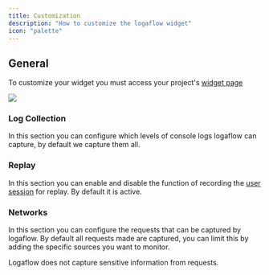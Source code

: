 ```yaml
---
title: Customization
description: "How to customize the logaflow widget"
icon: "palette"
---
```


## General

To customize your widget you must access your project's [widget page](https://app.logaflow.com/workspace/settings/widget)

<img src="/images/customization.png" className="h-48 object-cover rounded" />

### Log Collection

In this section you can configure which levels of console logs logaflow can capture, by default we capture them all.

### Replay

In this section you can enable and disable the function of recording the [user session](/feedback/details.mdx) for replay. By default it is active.

### Networks

In this section you can configure the requests that can be captured by logaflow. By default all requests made are captured, you can limit this by adding the specific sources you want to monitor.

<Note>Logaflow does not capture sensitive information from requests.</Note>
